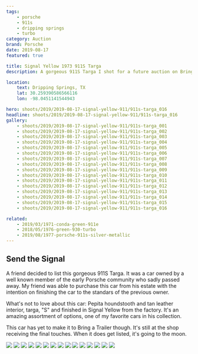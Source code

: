 ```yaml
---
tags:
    - porsche
    - 911s
    - dripping springs
    - turbo
category: Auction
brand: Porsche
date: 2019-08-17
featured: true

title: Signal Yellow 1973 911S Targa
description: A gorgeous 911S Targa I shot for a future auction on Bring a Trailer.

location:
    text: Dripping Springs, TX
    lat: 30.259390586566116
    lon: -98.0451141544943

hero: shoots/2019/2019-08-17-signal-yellow-911/911s-targa_016
headline: shoots/2019/2019-08-17-signal-yellow-911/911s-targa_016
gallery:
    - shoots/2019/2019-08-17-signal-yellow-911/911s-targa_001
    - shoots/2019/2019-08-17-signal-yellow-911/911s-targa_002
    - shoots/2019/2019-08-17-signal-yellow-911/911s-targa_003
    - shoots/2019/2019-08-17-signal-yellow-911/911s-targa_004
    - shoots/2019/2019-08-17-signal-yellow-911/911s-targa_005
    - shoots/2019/2019-08-17-signal-yellow-911/911s-targa_006
    - shoots/2019/2019-08-17-signal-yellow-911/911s-targa_007
    - shoots/2019/2019-08-17-signal-yellow-911/911s-targa_008
    - shoots/2019/2019-08-17-signal-yellow-911/911s-targa_009
    - shoots/2019/2019-08-17-signal-yellow-911/911s-targa_010
    - shoots/2019/2019-08-17-signal-yellow-911/911s-targa_011
    - shoots/2019/2019-08-17-signal-yellow-911/911s-targa_012
    - shoots/2019/2019-08-17-signal-yellow-911/911s-targa_013
    - shoots/2019/2019-08-17-signal-yellow-911/911s-targa_014
    - shoots/2019/2019-08-17-signal-yellow-911/911s-targa_015
    - shoots/2019/2019-08-17-signal-yellow-911/911s-targa_016

related:
    - 2019/03/1971-conda-green-911e
    - 2018/05/1976-green-930-turbo
    - 2019/08/1977-porsche-911s-silver-metallic
---
```



<Gallery>

## Send the Signal

A friend decided to list this gorgeous 911S Targa. It was a car owned by a well known member of the early Porsche community who sadly passed away. My friend was able to purchase this car from his estate with the intention on finishing the car to the standars of the previous owner.

What's not to love about this car: Pepita houndstooth and tan leather interior, targa, "S" and finished in Signal Yellow from the factory. It's an amazing assortment of options, one of my favorite cars in his collection.

This car has yet to make it to Bring a Trailer though. It's still at the shop receiving the final touches. When it does get listed, it's going to the moon.

<div class="grid grid-cols-12 gap-8">
    <Image src={frontmatter.gallery[1]} class="w-full h-full object-cover" figureClass="col-span-12" sizes="50vw" />
    <Image src={frontmatter.gallery[2]} class="w-full h-full object-cover" figureClass="col-span-6" sizes="50vw" />
    <Image src={frontmatter.gallery[3]} class="w-full h-full object-cover" figureClass="col-span-6" sizes="50vw" />
    <Image src={frontmatter.gallery[4]} class="w-full h-full object-cover" figureClass="col-span-12" sizes="50vw" />
    <Image src={frontmatter.gallery[5]} class="w-full h-full object-cover" figureClass="col-span-6" sizes="50vw" />
    <Image src={frontmatter.gallery[6]} class="w-full h-full object-cover" figureClass="col-span-6" sizes="50vw" />
    <Image src={frontmatter.gallery[7]} class="w-full h-full object-cover" figureClass="col-span-12" sizes="50vw" />
    <Image src={frontmatter.gallery[8]} class="w-full h-full object-cover" figureClass="col-span-6" sizes="50vw" />
    <Image src={frontmatter.gallery[9]} class="w-full h-full object-cover" figureClass="col-span-6" sizes="50vw" />
    <Image src={frontmatter.gallery[10]} class="w-full h-full object-cover" figureClass="col-span-12" sizes="50vw" />
    <Image src={frontmatter.gallery[11]} class="w-full h-full object-cover" figureClass="col-span-6" sizes="50vw" />
    <Image src={frontmatter.gallery[12]} class="w-full h-full object-cover" figureClass="col-span-6" sizes="50vw" />
    <Image src={frontmatter.gallery[13]} class="w-full h-full object-cover" figureClass="col-span-4" sizes="50vw" />
    <Image src={frontmatter.gallery[14]} class="w-full h-full object-cover" figureClass="col-span-4" sizes="50vw" />
    <Image src={frontmatter.gallery[15]} class="w-full h-full object-cover" figureClass="col-span-4" sizes="50vw" />
</div>

</Gallery>
